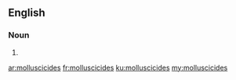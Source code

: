 ==English==

===Noun===
{{head|en|plural}}

# {{plural of|molluscicide|lang=en|nocat=1}}

[[ar:molluscicides]]
[[fr:molluscicides]]
[[ku:molluscicides]]
[[my:molluscicides]]